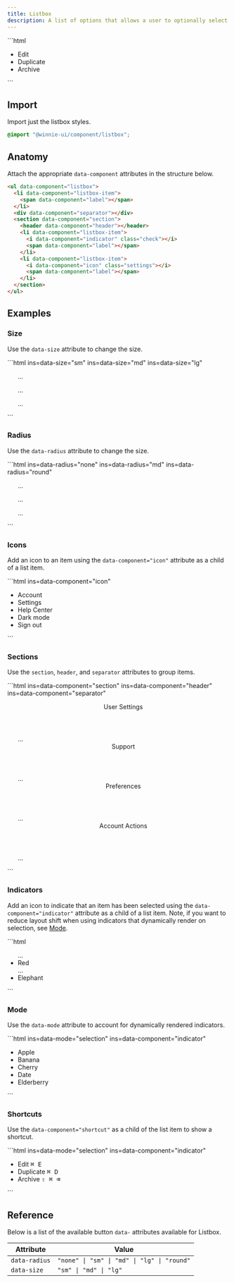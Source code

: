 ```yaml
---
title: Listbox
description: A list of options that allows a user to optionally select one or more of them.
---
```




<Demo>
  <ListboxHero />
  <Fragment slot="footer">
    ```html
    <ul data-component="listbox">
      <li data-component="listbox-item">
        <span data-component="label">Edit</span>
      </li>
      <li data-component="listbox-item">
        <span data-component="label">Duplicate</span>
      </li>
      <div data-component="separator"></div>
      <li data-component="listbox-item">
        <span data-component="label">Archive</span>
      </li>
    </ul>
    ```
  </Fragment>
</Demo>

## Import

Import just the listbox styles.

```css
@import "@winnie-ui/component/listbox";
```

## Anatomy

Attach the appropriate `data-component` attributes in the structure below.

```html
<ul data-component="listbox">
  <li data-component="listbox-item">
    <span data-component="label"></span>
  </li>
  <div data-component="separator"></div>
  <section data-component="section">
    <header data-component="header"></header>
    <li data-component="listbox-item">
      <i data-component="indicator" class="check"></i>
      <span data-component="label"></span>
    </li>
    <li data-component="listbox-item">
      <i data-component="icon" class="settings"></i>
      <span data-component="label"></span>
    </li>
  </section>
</ul>
```

## Examples

### Size

Use the `data-size` attribute to change the size.

<Demo>
  <ListboxSize />
  <Fragment slot="footer">
    ```html ins=data-size="sm" ins=data-size="md" ins=data-size="lg"
    <ul data-component="listbox" data-size="sm">
    ...
    </ul>
    <ul data-component="listbox" data-size="md">
    ...
    </ul>
    <ul data-component="listbox" data-size="lg">
    ...
    </ul>
    ```
  </Fragment>
</Demo>

### Radius

Use the `data-radius` attribute to change the size.

<Demo>
  <ListboxRadius />
  <Fragment slot="footer">
    ```html ins=data-radius="none" ins=data-radius="md" ins=data-radius="round"
    <ul data-component="listbox" data-radius="none">
    ...
    </ul>
    <ul data-component="listbox" data-radius="md">
    ...
    </ul>
    <ul data-component="listbox" data-radius="round">
    ...
    </ul>
    ```
  </Fragment>
</Demo>

### Icons

Add an icon to an item using the `data-component="icon"` attribute as a child of a list item.

<Demo>
  <ListboxIcons />
  <Fragment slot="footer">
    ```html ins=data-component="icon"
    <ul data-component="listbox" class="demo-listbox not-content">
      <li data-component="listbox-item">
        <i data-component="icon" class="user"></i>
        <span data-component="label">Account</span>
      </li>
      <li data-component="listbox-item">
        <i data-component="icon" class="cog"></i>
        <span data-component="label">Settings</span>
      </li>
      <div data-component="separator"></div>
      <li data-component="listbox-item">
        <i data-component="icon" class="info"></i>
        <span data-component="label">Help Center</span>
      </li>
      <div data-component="separator"></div>
      <li data-component="listbox-item">
        <i data-component="icon" class="moon"></i>
        <span data-component="label">Dark mode</span>
      </li>
      <div data-component="separator"></div>
      <li data-component="listbox-item">
        <i data-component="icon" class="logout"></i>
        <span data-component="label">Sign out</span>
      </li>
    </ul>
    ```
  </Fragment>
</Demo>

### Sections

Use the `section`, `header`, and `separator` attributes to group items.

<Demo>
  <ListboxSection />
  <Fragment slot="footer">
    ```html ins=data-component="section" ins=data-component="header" ins=data-component="separator"
    <ul data-component="listbox" class="demo-listbox not-content">
      <section data-component="section">
        <header data-component="header">
          <span data-component="label">User Settings</span>
        </header>
        ...
      </section>
      <div data-component="separator"></div>
      <section data-component="section">
        <header data-component="header">
          <span data-component="label">Support</span>
        </header>
        ...
      </section>
      <div data-component="separator"></div>
      <section data-component="section">
        <header data-component="header">
          <span data-component="label">Preferences</span>
        </header>
        ...
      </section>
      <div data-component="separator"></div>
      <section data-component="section">
        <header data-component="header">
          <span data-component="label">Account Actions</span>
        </header>
        ...
      </section>
    </ul>
    ```
  </Fragment>
</Demo>

### Indicators

Add an icon to indicate that an item has been selected using the `data-component="indicator"` attribute as a child of a list item. Note, if you want to reduce layout shift when using indicators that dynamically render on selection, see [Mode](#mode).

<Demo>
  <ListboxIndicator />
  <Fragment slot="footer">
    ```html
    <ul data-component="listbox">
      <section data-component="section">
        ...
        <li data-component="listbox-item">
          <i data-component="indicator" class="dot"></i>
          <span data-component="label">Red</span>
        </li>
      </section>
      <div data-component="separator"></div>
      <section data-component="section">
        ...
        <li data-component="listbox-item">
          <i data-component="indicator" class="dot"></i>
          <span data-component="label">Elephant</span>
        </li>
      </section>
    </ul>
    ```
  </Fragment>
</Demo>

### Mode

Use the `data-mode` attribute to account for dynamically rendered indicators.

<Demo>
  <ListboxMode />
  <Fragment slot="footer">
    ```html ins=data-mode="selection" ins=data-component="indicator"
    <ul data-component="listbox" data-mode="selection">
      <li data-component="listbox-item">
        <span data-component="label">Apple</span>
      </li>
      <li data-component="listbox-item">
        <span data-component="label">Banana</span>
      </li>
      <li data-component="listbox-item">
        <i data-component="indicator" class="check"></i>
        <span data-component="label">Cherry</span>
      </li>
      <li data-component="listbox-item">
        <span data-component="label">Date</span>
      </li>
      <li data-component="listbox-item">
        <span data-component="label">Elderberry</span>
      </li>
    </ul>
    ```
  </Fragment>
</Demo>

### Shortcuts

Use the `data-component="shortcut"` as a child of the list item to show a shortcut.

<Demo>
  <ListboxShortcut />
  <Fragment slot="footer">
    ```html ins=data-mode="selection" ins=data-component="indicator"
    <ul data-component="listbox">
      <li data-component="listbox-item">
        <span data-component="label">Edit</span>
        <kbd data-component="shortcut">
          <kbd>⌘</kbd>
          <kbd>E</kbd>
        </kbd>
      </li>
      <li data-component="listbox-item">
        <span data-component="label">Duplicate</span>
        <kbd data-component="shortcut">
          <kbd>⌘</kbd>
          <kbd>D</kbd>
        </kbd>
      </li>
      <div data-component="separator"></div>
      <li data-component="listbox-item">
        <span data-component="label">Archive</span>
        <kbd data-component="shortcut">
          <kbd>⇧</kbd>
          <kbd>⌘</kbd>
          <kbd>⌫</kbd>
        </kbd>
      </li>
    </ul>
    ```
  </Fragment>
</Demo>

## Reference

Below is a list of the available button `data-` attributes available for Listbox.

| Attribute     | Value                                       |
| ------------- | ------------------------------------------- |
| `data-radius` | `"none" \| "sm" \| "md" \| "lg" \| "round"` |
| `data-size`   | `"sm" \| "md" \| "lg"`                      |
